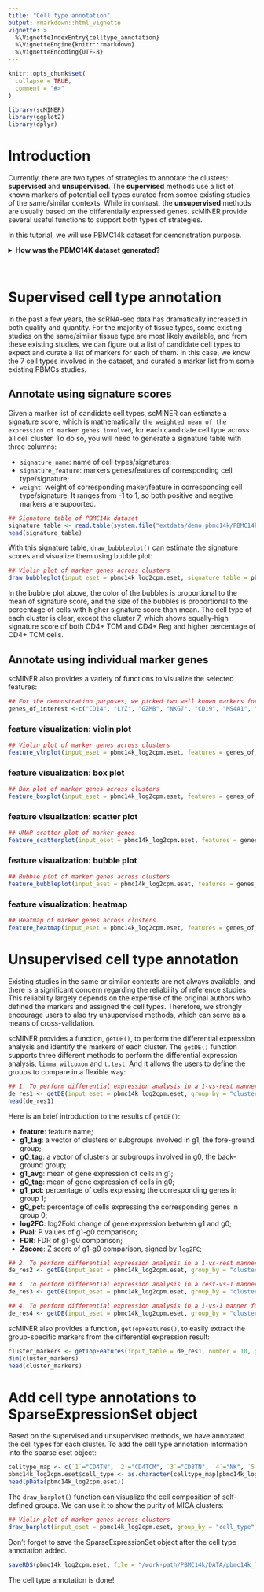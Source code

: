 ```yaml
---
title: "Cell type annotation"
output: rmarkdown::html_vignette
vignette: >
  %\VignetteIndexEntry{celltype_annotation}
  %\VignetteEngine{knitr::rmarkdown}
  %\VignetteEncoding{UTF-8}
---
```


```r
knitr::opts_chunk$set(
  collapse = TRUE,
  comment = "#>"
)
```

```r
library(scMINER)
library(ggplot2)
library(dplyr)
```

# Introduction

Currently, there are two types of strategies to annotate the clusters: **supervised** and **unsupervised**. The **supervised** methods use a list of known markers of potential cell types curated from somoe existing studies of the same/similar contexts. While in contrast, the **unsupervised** methods are usually based on the differentially expressed genes. scMINER provide several useful functions to support both types of strategies.

In this tutorial, we will use PBMC14k dataset for demonstration purpose.

<details>
<summary>**How was the PBMC14K dataset generated?**</summary>
```r
## Read the raw count matrix
pbmc14k_rawCount <- readInput_table(system.file("extdata/demo_pbmc14k/PBMC14k_rawCount.txt.gz", package = "scMINER"), is.geneBYcell = TRUE)

## Read the true labels
pbmc14k_trueLabel <- read.table(system.file("extdata/demo_pbmc14k/PBMC14k_trueLabel.txt.gz", package = "scMINER"), header = T, row.names = 1, sep = "\t", quote = "", stringsAsFactors = FALSE)

## The true_label much cover all cells in the expression matrix
table(colnames(pbmc14k_rawCount) %in% row.names(pbmc14k_trueLabel))

## Create the sparse eSet object using the true_label
pbmc14k_raw.eset <- createSparseEset(input_matrix = pbmc14k_rawCount, cellData = pbmc14k_trueLabel, featureData = NULL, projectID = "PBMC14k", addMetaData = TRUE)

## Filter he sparse eSet object using the auto mode
pbmc14k_filtered.eset <- filterSparseEset(pbmc14k_raw.eset, filter_mode = "auto", filter_type = "both")

## Normalize he sparse eSet object using the auto mode
pbmc14k_log2cpm.eset <- normalizeSparseEset(pbmc14k_filtered.eset, scale_factor = 1000000, log_base = 2, log_pseudoCount = 1)

## Add the clustering results from MICA
pbmc14k_log2cpm.eset <- addMICAoutput(pbmc14k_log2cpm.eset, mica_output_file = system.file("extdata/demo_pbmc14k/PBMC14k/MICA/clustering_UMAP_euclidean_20_2.05.txt", package = "scMINER"), visual_method = "umap")
```
</details>
\


# Supervised cell type annotation

In the past a few years, the scRNA-seq data has dramatically increased in both quality and quantity. For the majority of tissue types, some existing studies on the same/similar tissue type are most likely available, and from these existing studies, we can figure out a list of candidate cell types to expect and curate a list of markers for each of them. In this case, we know the 7 cell types involved in the dataset, and curated a marker list from some existing PBMCs studies.

## Annotate using signature scores

Given a marker list of candidate cell types, scMINER can estimate a signature score, which is mathematically `the weighted mean of the expression of marker genes involved`, for each candidate cell type across all cell cluster. To do so, you will need to generate a signature table with three columns:

- `signature_name`: name of cell types/signatures;
- `signature_feature`: markers genes/features of corresponding cell type/signature;
- `weight`: weight of corresponding maker/feature in corresponding cell type/signature. It ranges from -1 to 1, so both positive and negtive markers are supoorted.
```r
## Signature table of PBMC14k dataset
signature_table <- read.table(system.file("extdata/demo_pbmc14k/PBMC14k_signatureTable.txt", package = "scMINER"), header = TRUE, sep = "\t", quote = "", stringsAsFactors = FALSE)
head(signature_table)
```

With this signature table, `draw_bubbleplot()` can estimate the signature scores and visualize them using bubble plot:
```r
## Violin plot of marker genes across clusters
draw_bubbleplot(input_eset = pbmc14k_log2cpm.eset, signature_table = pbmc14k_signatureTable, group_by = "clusterID")
```
In the bubble plot above, the color of the bubbles is proportional to the mean of signature score, and the size of the bubbles is proportional to the percentage of cells with higher signature score than mean. The cell type of each cluster is clear, except the cluster 7, which shows equally-high signature score of both CD4+ TCM and CD4+ Reg and higher percentage of CD4+ TCM cells.

## Annotate using individual marker genes

scMINER also provides a variety of functions to visualize the selected features: 
```r
## For the demonstration purposes, we picked two well known markers for each of the 7 known cell types, plus "CD3D" and "CD4".
genes_of_interest <-c("CD14", "LYZ", "GZMB", "NKG7", "CD19", "MS4A1", "CD8A", "CD8B", "SELL", "CCR7", "IL2RA", "FOXP3", "IL7R", "S100A4", "CD3D", "CD4")
```

### feature visualization: violin plot
```r
## Violin plot of marker genes across clusters
feature_vlnplot(input_eset = pbmc14k_log2cpm.eset, features = genes_of_interest, group_by = "clusterID", ncol = 4)
```

### feature visualization: box plot
```r
## Box plot of marker genes across clusters
feature_boxplot(input_eset = pbmc14k_log2cpm.eset, features = genes_of_interest, group_by = "clusterID", ncol = 4)
```

### feature visualization: scatter plot
```r
## UMAP scatter plot of marker genes
feature_scatterplot(input_eset = pbmc14k_log2cpm.eset, features = genes_of_interest, ncol = 4, location_x = "UMAP_1", location_y =  "UMAP_2", point.size = 0.5)
```

### feature visualization: bubble plot
```r
## Bubble plot of marker genes across clusters
feature_bubbleplot(input_eset = pbmc14k_log2cpm.eset, features = genes_of_interest, group_by = "clusterID", xlabel.angel = 45)
```

### feature visualization: heatmap
```r
## Heatmap of marker genes across clusters
feature_heatmap(input_eset = pbmc14k_log2cpm.eset, features = genes_of_interest, group_by = "clusterID", scale_method = "none", annotation_columns = c("trueLabel"))
```


# Unsupervised cell type annotation

Existing studies in the same or similar contexts are not always available, and there is a significant concern regarding the reliability of reference studies. This reliability largely depends on the expertise of the original authors who defined the markers and assigned the cell types. Therefore, we strongly encourage users to also try unsupervised methods, which can serve as a means of cross-validation.

scMINER provides a function, `getDE()`, to perform the differential expression analysis and identify the markers of each cluster. The `getDE()` function supports three different methods to perform the differential expression analysis, `limma`, `wilcoxon` and `t.test`. And it allows the users to define the groups to compare in a flexible way:

```r
## 1. To perform differential expression analysis in a 1-vs-rest manner for all groups
de_res1 <- getDE(input_eset = pbmc14k_log2cpm.eset, group_by = "clusterID", use_method = "limma")
head(de_res1)
```
Here is an brief introduction to the results of `getDE()`:

- **feature**: feature name;
- **g1_tag**: a vector of clusters or subgroups involved in g1, the fore-ground group;
- **g0_tag**: a vector of clusters or subgroups involved in g0, the back-ground group;
- **g1_avg**: mean of gene expression of cells in g1;
- **g0_tag**: mean of gene expression of cells in g0;
- **g1_pct**: percentage of cells expressing the corresponding genes in group 1;
- **g0_pct**: percentage of cells expressing the corresponding genes in group 0;
- **log2FC**: log2Fold change of gene expression between g1 and g0;
- **Pval**: P values of g1-g0 comparison;
- **FDR**: FDR of g1-g0 comparison;
- **Zscore**: Z score of g1-g0 comparison, signed by `log2FC`;

```r
## 2. To perform differential expression analysis in a 1-vs-rest manner for one specific group
de_res2 <- getDE(input_eset = pbmc14k_log2cpm.eset, group_by = "clusterID", g1 = c("1"), use_method = "limma")

## 3. To perform differential expression analysis in a rest-vs-1 manner for one specific group
de_res3 <- getDE(input_eset = pbmc14k_log2cpm.eset, group_by = "clusterID", g0 = c("1"), use_method = "limma")

## 4. To perform differential expression analysis in a 1-vs-1 manner for any two groups
de_res4 <- getDE(input_eset = pbmc14k_log2cpm.eset, group_by = "clusterID", g1 = c("1"), g0 = c("3"), use_method = "limma")
```

scMINER also provides a function, `getTopFeatures()`, to easily extract the group-specific markers from the differential expression result:
```r
cluster_markers <- getTopFeatures(input_table = de_res1, number = 10, group_by = "g1_tag", sort_by = "log2FC", sort_decreasing = TRUE)
dim(cluster_markers)
head(cluster_markers)
```

# Add cell type annotations to SparseExpressionSet object

Based on the supervised and unsupervised methods, we have annotated the cell types for each cluster. To add the cell type annotation information into the sparse eset object:
```r
celltype_map <- c(`1`="CD4TN", `2`="CD4TCM", `3`="CD8TN", `4`="NK", `5`="B", `6`="Monocyte", `7`="CD4Treg")
pbmc14k_log2cpm.eset$cell_type <- as.character(celltype_map[pbmc14k_log2cpm.eset$clusterID])
head(pData(pbmc14k_log2cpm.eset))
```

The `draw_barplot()` function can visualize the cell composition of self-defined groups. We can use it to show the purity of MICA clusters:
```r
## Violin plot of marker genes across clusters
draw_barplot(input_eset = pbmc14k_log2cpm.eset, group_by = "cell_type", color_by = "trueLabel_full", xlabel.angel = 45)
```

Don't forget to save the SparseExpressionSet object after the cell type annotation added.
```r
saveRDS(pbmc14k_log2cpm.eset, file = "/work-path/PBMC14k/DATA/pbmc14k_log2CPM_annotated.rds")
```

The cell type annotation is done!
